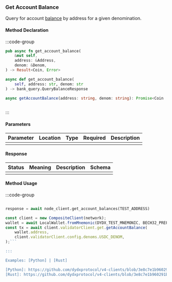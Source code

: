 ### Get Account Balance

Query for account [balance] by address for a given denomination.

[balance]: https://github.com/cosmos/cosmos-sdk/tree/main/x/bank#balance

#### Method Declaration

:::code-group

```rust [Rust]
pub async fn get_account_balance(
    &mut self,
    address: &Address,
    denom: &Denom,
) -> Result<Coin, Error>
```

```python [Python]
async def get_account_balance(
    self, address: str, denom: str
) -> bank_query.QueryBalanceResponse
```

```typescript [TypeScript]
async getAccountBalance(address: string, denom: string): Promise<Coin | undefined>
```

```url [API]
```

:::

#### Parameters

| Parameter | Location | Type  | Required | Description |
| --------- | -------- | ----- | -------- | ----------- |
|           |          |       |          |             |

#### Response

| Status | Meaning | Description | Schema |
| ------ | ------- | ----------- | ------ |
|        |         |             |        |

#### Method Usage

:::code-group

```rust [Rust]
```

```python [Python]
response = await node_client.get_account_balances(TEST_ADDRESS)
```

```typescript [TypeScript]
const client = new CompositeClient(network);
wallet = await LocalWallet.fromMnemonic(DYDX_TEST_MNEMONIC, BECH32_PREFIX);
const tx = await client.validatorClient.get.getAccountBalance(
    wallet.address,
    client.validatorClient.config.denoms.USDC_DENOM,
);```

:::

Examples: [Python] | [Rust]

[Python]: https://github.com/dydxprotocol/v4-clients/blob/3e8c7e1b960291b7ef273962d374d9934a5c4d33/v4-client-py-v2/examples/validator_get_example.py#L28
[Rust]: https://github.com/dydxprotocol/v4-clients/blob/3e8c7e1b960291b7ef273962d374d9934a5c4d33/v4-client-rs/client/examples/validator_get.rs#L38